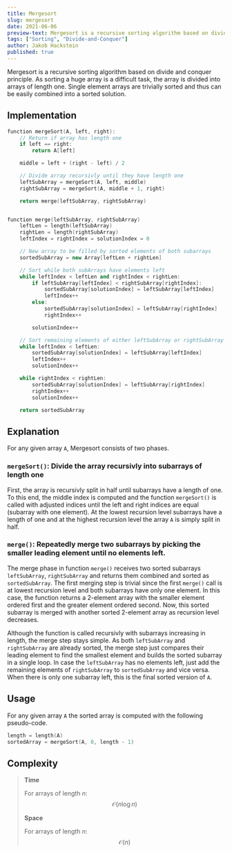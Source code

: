 ```yaml
---
title: Mergesort
slug: mergesort
date: 2021-06-06
preview-text: Mergesort is a recursive sorting algorithm based on divide and conquer principle.
tags: ["Sorting", "Divide-and-Conquer"]
author: Jakob Hackstein
published: true
---
```


<!-- Intro -->

Mergesort is a recursive sorting algorithm based on divide and conquer principle. As sorting a huge array is a difficult task, the array is divided into arrays of length one. Single element arrays are trivially sorted and thus can be easily combined into a sorted solution.

## Implementation

```cpp
function mergeSort(A, left, right):
    // Return if array has length one
    if left == right:
        return A[left]

    middle = left + (right - left) / 2

    // Divide array recursivly until they have length one
    leftSubArray = mergeSort(A, left, middle)
    rightSubArray = mergeSort(A, middle + 1, right)

    return merge(leftSubArray, rightSubArray)


function merge(leftSubArray, rightSubArray)
    leftLen = length(leftSubArray)
    rightLen = length(rightSubArray)
    leftIndex = rightIndex = solutionIndex = 0

    // New array to be filled by sorted elements of both subarrays
    sortedSubArray = new Array[leftLen + rightLen]

    // Sort while both subArrays have elements left
    while leftIndex < leftLen and rightIndex < rightLen:
        if leftSubArray[leftIndex] < rightSubArray[rightIndex]:
            sortedSubArray[solutionIndex] = leftSubArray[leftIndex]
            leftIndex++
        else:
            sortedSubArray[solutionIndex] = leftSubArray[rightIndex]
            rightIndex++

        solutionIndex++

    // Sort remaining elements of either leftSubArray or rightSubArray
    while leftIndex < leftLen:
        sortedSubArray[solutionIndex] = leftSubArray[leftIndex]
        leftIndex++
        solutionIndex++

    while rightIndex < rightLen:
        sortedSubArray[solutionIndex] = leftSubArray[rightIndex]
        rightIndex++
        solutionIndex++

    return sortedSubArray
```

## Explanation

For any given array `A`, Mergesort consists of two phases.

### `mergeSort()`: Divide the array recursivly into subarrays of length one

First, the array is recursivly split in half until subarrays have a length of one. To this end, the middle index is computed and the function `mergeSort()` is called with adjusted indices until the left and right indices are equal (subarray with one element). At the lowest recursion level subarrays have a length of one and at the highest recursion level the array `A` is simply split in half.

### `merge()`: Repeatedly merge two subarrays by picking the smaller leading element until no elements left.

The merge phase in function `merge()` receives two sorted subarrays `leftSubArray`, `rightSubArray` and returns them combined and sorted as `sortedSubArray`. The first merging step is trivial since the first `merge()` call is at lowest recursion level and both subarrays have only one element. In this case, the function returns a 2-element array with the smaller element ordered first and the greater element ordered second. Now, this sorted subarray is merged with another sorted 2-element array as recursion level decreases.

Although the function is called recursivly with subarrays increasing in length, the merge step stays simple. As both `leftSubArray` and `rightSubArray` are already sorted, the merge step just compares their leading element to find the smallest element and builds the sorted subarray in a single loop. In case the `leftSubArray` has no elements left, just add the remaining elements of `rightSubArray` to `sortedSubArray` and vice versa. When there is only one subarray left, this is the final sorted version of `A`.

## Usage

For any given array `A` the sorted array is computed with the following pseudo-code.

```cpp
length = length(A)
sortedArray = mergeSort(A, 0, length - 1)
```

## Complexity

> **Time**
>
> For arrays of length $n$: $$\mathcal{O}(n \log n)$$
>
> **Space**
>
> For arrays of length $n$: $$\mathcal{O}(n)$$

